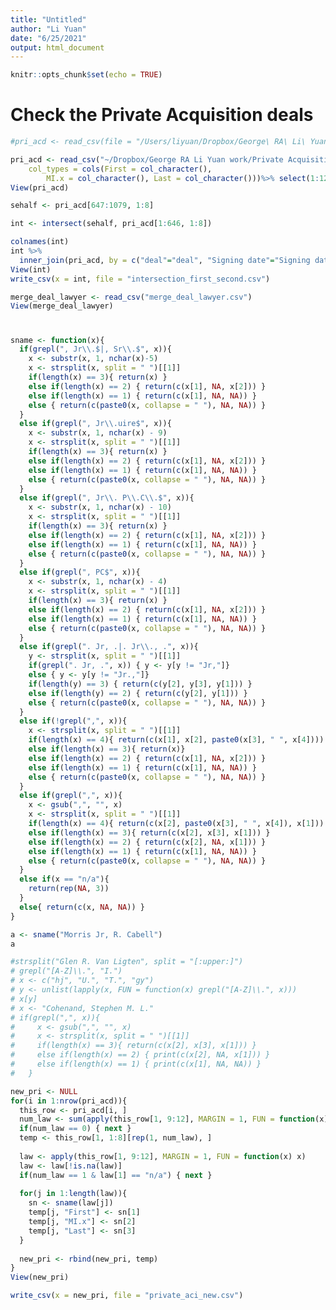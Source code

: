 ```yaml
---
title: "Untitled"
author: "Li Yuan"
date: "6/25/2021"
output: html_document
---
```


```r
knitr::opts_chunk$set(echo = TRUE)
```

# Check the Private Acquisition deals

```r
#pri_acd <- read_csv(file = "/Users/liyuan/Dropbox/George\ RA\ Li\ Yuan\ work/Private\ Acquisition\ Deals\ -\ identification\ of\ missing\ attorneys\ CORRECTED.csv", cols(MI.x = col_character(), Last = col_character())) %>% select(1:12) %>% slice(1:1064)

pri_acd <- read_csv("~/Dropbox/George RA Li Yuan work/Private Acquisition Deals - identification of missing attorneys CORRECTED.csv", 
    col_types = cols(First = col_character(), 
        MI.x = col_character(), Last = col_character()))%>% select(1:12) %>% slice(1:1064)
View(pri_acd)
```

```r
sehalf <- pri_acd[647:1079, 1:8]

int <- intersect(sehalf, pri_acd[1:646, 1:8]) 

colnames(int)
int %>%
  inner_join(pri_acd, by = c("deal"="deal", "Signing date"="Signing date", "Closing date"="Closing date", "First"="First", "MI.x" = "MI.x", "Last" = "Last", "Law Firm 1"="Law Firm 1", "Type"="Type")) %>% View
View(int)
write_csv(x = int, file = "intersection_first_second.csv")
```

```r
merge_deal_lawyer <- read_csv("merge_deal_lawyer.csv")
View(merge_deal_lawyer)
```

# 

```r
sname <- function(x){
  if(grepl(", Jr\\.$|, Sr\\.$", x)){
    x <- substr(x, 1, nchar(x)-5)
    x <- strsplit(x, split = " ")[[1]]
    if(length(x) == 3){ return(x) }
    else if(length(x) == 2) { return(c(x[1], NA, x[2])) }
    else if(length(x) == 1) { return(c(x[1], NA, NA)) }
    else { return(c(paste0(x, collapse = " "), NA, NA)) }
  }
  else if(grepl(", Jr\\.uire$", x)){
    x <- substr(x, 1, nchar(x) - 9)
    x <- strsplit(x, split = " ")[[1]]
    if(length(x) == 3){ return(x) }
    else if(length(x) == 2) { return(c(x[1], NA, x[2])) }
    else if(length(x) == 1) { return(c(x[1], NA, NA)) }
    else { return(c(paste0(x, collapse = " "), NA, NA)) }
  }
  else if(grepl(", Jr\\. P\\.C\\.$", x)){
    x <- substr(x, 1, nchar(x) - 10)
    x <- strsplit(x, split = " ")[[1]]
    if(length(x) == 3){ return(x) }
    else if(length(x) == 2) { return(c(x[1], NA, x[2])) }
    else if(length(x) == 1) { return(c(x[1], NA, NA)) }
    else { return(c(paste0(x, collapse = " "), NA, NA)) }
  }
  else if(grepl(", PC$", x)){
    x <- substr(x, 1, nchar(x) - 4)
    x <- strsplit(x, split = " ")[[1]]
    if(length(x) == 3){ return(x) }
    else if(length(x) == 2) { return(c(x[1], NA, x[2])) }
    else if(length(x) == 1) { return(c(x[1], NA, NA)) }
    else { return(c(paste0(x, collapse = " "), NA, NA)) }
  }
  else if(grepl(". Jr, .|. Jr\\., .", x)){
    y <- strsplit(x, split = " ")[[1]]
    if(grepl(". Jr, .", x)) { y <- y[y != "Jr,"]}
    else { y <- y[y != "Jr.,"]}
    if(length(y) == 3) { return(c(y[2], y[3], y[1])) }
    else if(length(y) == 2) { return(c(y[2], y[1])) }
    else { return(c(paste0(x, collapse = " "), NA, NA)) }
  }
  else if(!grepl(",", x)){
    x <- strsplit(x, split = " ")[[1]]
    if(length(x) == 4){ return(c(x[1], x[2], paste0(x[3], " ", x[4]))) }
    else if(length(x) == 3){ return(x)}
    else if(length(x) == 2) { return(c(x[1], NA, x[2])) }
    else if(length(x) == 1) { return(c(x[1], NA, NA)) }
    else { return(c(paste0(x, collapse = " "), NA, NA)) }
  }
  else if(grepl(",", x)){
    x <- gsub(",", "", x)
    x <- strsplit(x, split = " ")[[1]]
    if(length(x) == 4){ return(c(x[2], paste0(x[3], " ", x[4]), x[1])) }
    else if(length(x) == 3){ return(c(x[2], x[3], x[1])) }
    else if(length(x) == 2) { return(c(x[2], NA, x[1])) }
    else if(length(x) == 1) { return(c(x[1], NA, NA)) }
    else { return(c(paste0(x, collapse = " "), NA, NA)) }
  }
  else if(x == "n/a"){
    return(rep(NA, 3))
  }
  else{ return(c(x, NA, NA)) }
}

a <- sname("Morris Jr, R. Cabell")
a

#strsplit("Glen R. Van Ligten", split = "[:upper:]")
# grepl("[A-Z]\\.", "I.")
# x <- c("hj", "U.", "T.", "gy")
# y <- unlist(lapply(x, FUN = function(x) grepl("[A-Z]\\.", x)))
# x[y]
# x <- "Cohenand, Stephen M. L."
# if(grepl(",", x)){
#     x <- gsub(",", "", x)
#     x <- strsplit(x, split = " ")[[1]]
#     if(length(x) == 3){ return(c(x[2], x[3], x[1])) }
#     else if(length(x) == 2) { print(c(x[2], NA, x[1])) }
#     else if(length(x) == 1) { print(c(x[1], NA, NA)) }
#   }
```

```r
new_pri <- NULL
for(i in 1:nrow(pri_acd)){
  this_row <- pri_acd[i, ]
  num_law <- sum(apply(this_row[1, 9:12], MARGIN = 1, FUN = function(x) !is.na(x)))
  if(num_law == 0) { next }
  temp <- this_row[1, 1:8][rep(1, num_law), ]
  
  law <- apply(this_row[1, 9:12], MARGIN = 1, FUN = function(x) x)
  law <- law[!is.na(law)]
  if(num_law == 1 & law[1] == "n/a") { next }
  
  for(j in 1:length(law)){
    sn <- sname(law[j])
    temp[j, "First"] <- sn[1]
    temp[j, "MI.x"] <- sn[2]
    temp[j, "Last"] <- sn[3]
  }
  
  new_pri <- rbind(new_pri, temp)
}
View(new_pri)

write_csv(x = new_pri, file = "private_aci_new.csv")
```

